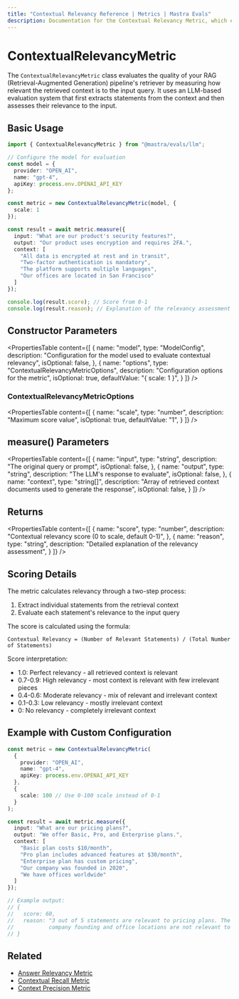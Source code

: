 ```yaml
---
title: "Contextual Relevancy Reference | Metrics | Mastra Evals"
description: Documentation for the Contextual Relevancy Metric, which evaluates the relevance of retrieved context in RAG pipelines.
---
```


# ContextualRelevancyMetric

The `ContextualRelevancyMetric` class evaluates the quality of your RAG (Retrieval-Augmented Generation) pipeline's retriever by measuring how relevant the retrieved context is to the input query. It uses an LLM-based evaluation system that first extracts statements from the context and then assesses their relevance to the input.

## Basic Usage

```typescript
import { ContextualRelevancyMetric } from "@mastra/evals/llm";

// Configure the model for evaluation
const model = {
  provider: "OPEN_AI",
  name: "gpt-4",
  apiKey: process.env.OPENAI_API_KEY
};

const metric = new ContextualRelevancyMetric(model, {
  scale: 1
});

const result = await metric.measure({
  input: "What are our product's security features?",
  output: "Our product uses encryption and requires 2FA.",
  context: [
    "All data is encrypted at rest and in transit",
    "Two-factor authentication is mandatory",
    "The platform supports multiple languages",
    "Our offices are located in San Francisco"
  ]
});

console.log(result.score); // Score from 0-1
console.log(result.reason); // Explanation of the relevancy assessment
```

## Constructor Parameters

<PropertiesTable
  content={[
    {
      name: "model",
      type: "ModelConfig",
      description: "Configuration for the model used to evaluate contextual relevancy",
      isOptional: false,
    },
    {
      name: "options",
      type: "ContextualRelevancyMetricOptions",
      description: "Configuration options for the metric",
      isOptional: true,
      defaultValue: "{ scale: 1 }",
    }
  ]}
/>

### ContextualRelevancyMetricOptions

<PropertiesTable
  content={[
    {
      name: "scale",
      type: "number",
      description: "Maximum score value",
      isOptional: true,
      defaultValue: "1",
    }
  ]}
/>

## measure() Parameters

<PropertiesTable
  content={[
    {
      name: "input",
      type: "string",
      description: "The original query or prompt",
      isOptional: false,
    },
    {
      name: "output",
      type: "string",
      description: "The LLM's response to evaluate",
      isOptional: false,
    },
    {
      name: "context",
      type: "string[]",
      description: "Array of retrieved context documents used to generate the response",
      isOptional: false,
    }
  ]}
/>

## Returns

<PropertiesTable
  content={[
    {
      name: "score",
      type: "number",
      description: "Contextual relevancy score (0 to scale, default 0-1)",
    },
    {
      name: "reason",
      type: "string",
      description: "Detailed explanation of the relevancy assessment",
    }
  ]}
/>

## Scoring Details

The metric calculates relevancy through a two-step process:
1. Extract individual statements from the retrieval context
2. Evaluate each statement's relevance to the input query

The score is calculated using the formula:
```
Contextual Relevancy = (Number of Relevant Statements) / (Total Number of Statements)
```

Score interpretation:
- 1.0: Perfect relevancy - all retrieved context is relevant
- 0.7-0.9: High relevancy - most context is relevant with few irrelevant pieces
- 0.4-0.6: Moderate relevancy - mix of relevant and irrelevant context
- 0.1-0.3: Low relevancy - mostly irrelevant context
- 0: No relevancy - completely irrelevant context

## Example with Custom Configuration

```typescript
const metric = new ContextualRelevancyMetric(
  {
    provider: "OPEN_AI",
    name: "gpt-4",
    apiKey: process.env.OPENAI_API_KEY
  },
  {
    scale: 100 // Use 0-100 scale instead of 0-1
  }
);

const result = await metric.measure({
  input: "What are our pricing plans?",
  output: "We offer Basic, Pro, and Enterprise plans.",
  context: [
    "Basic plan costs $10/month",
    "Pro plan includes advanced features at $30/month",
    "Enterprise plan has custom pricing",
    "Our company was founded in 2020",
    "We have offices worldwide"
  ]
});

// Example output:
// {
//   score: 60,
//   reason: "3 out of 5 statements are relevant to pricing plans. The statements about 
//           company founding and office locations are not relevant to the pricing query."
// }
```

## Related

- [Answer Relevancy Metric](./answer-relevancy)
- [Contextual Recall Metric](./contextual-recall)
- [Context Precision Metric](./context-precision)